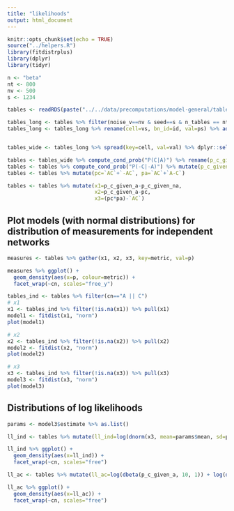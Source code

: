 ```yaml
---
title: "likelihoods"
output: html_document
---
```


```r
knitr::opts_chunk$set(echo = TRUE)
source("../helpers.R")
library(fitdistrplus)
library(dplyr)
library(tidyr)
```


```r
n <- "beta"
nt <- 800
nv <- 500
s <- 1234
```


```r
tables <- readRDS(paste("../../data/precomputations/model-general/tables-", n, "-noise-all.rds", sep=""))

tables_long <- tables %>% filter(noise_v==nv & seed==s & n_tables == nt) %>% unnest()
tables_long <- tables_long %>% rename(cell=vs, bn_id=id, val=ps) %>% add_column(level="none")


tables_wide <- tables_long %>% spread(key=cell, val=val) %>% dplyr::select(-noisy_or_beta, -noisy_or_theta)

tables <- tables_wide %>% compute_cond_prob("P(C|A)") %>% rename(p_c_given_a=p)
tables <- tables %>% compute_cond_prob("P(-C|-A)") %>% mutate(p_c_given_na=1-p) %>% dplyr::select(-p)
tables <- tables %>% mutate(pc=`AC`+`-AC`, pa=`AC`+`A-C`)

tables <- tables %>% mutate(x1=p_c_given_a-p_c_given_na,
                            x2=p_c_given_a-pc,
                            x3=(pc*pa)-`AC`)
```

## Plot models (with normal distributions) for distribution of measurements for independent networks

```r
measures <- tables %>% gather(x1, x2, x3, key=metric, val=p)

measures %>% ggplot() +
  geom_density(aes(x=p, colour=metric)) +
  facet_wrap(~cn, scales="free_y")

tables_ind <- tables %>% filter(cn=="A || C")
# x1
x1 <- tables_ind %>% filter(!is.na(x1)) %>% pull(x1)
model1 <- fitdist(x1, "norm")
plot(model1)

# x2
x2 <- tables_ind %>% filter(!is.na(x2)) %>% pull(x2)
model2 <- fitdist(x2, "norm")
plot(model2)

# x3
x3 <- tables_ind %>% filter(!is.na(x3)) %>% pull(x3)
model3 <- fitdist(x3, "norm")
plot(model3)
```

## Distributions of log likelihoods

```r
params <- model3$estimate %>% as.list()

ll_ind <- tables %>% mutate(ll_ind=log(dnorm(x3, mean=params$mean, sd=params$sd)))

ll_ind %>% ggplot() +
  geom_density(aes(x=ll_ind)) +
  facet_wrap(~cn, scales="free")

ll_ac <- tables %>% mutate(ll_ac=log(dbeta(p_c_given_a, 10, 1)) + log(dbeta(p_c_given_na, 1, 10)))

ll_ac %>% ggplot() +
  geom_density(aes(x=ll_ac)) +
  facet_wrap(~cn, scales="free")
```







